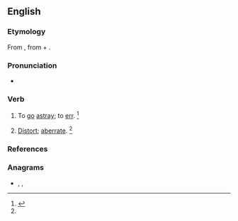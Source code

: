 ==English==

===Etymology===
From {{etyl|la|en}} {{m|la|aberrō||go astray; err}}, from {{m|la|ab||from, away from}} + {{m|la|errō||stray}}.

===Pronunciation===
* {{a|US}} {{IPA|/əˈbɜɹ/|lang=en}}

===Verb===
{{en-verb}}

# {{lb|en|intransitive|obsolete}} To [[go]] [[astray]]; to [[err]]. {{defdate|Attested from the mid 16<sup>th</sup> century until the mid 17<sup>th</sup> century.}}<ref name=SOED>{{R:SOED5|page=3}}</ref>
# {{lb|en|transitive|rare}} [[distort|Distort]]; [[aberrate]]. {{defdate|First attested in the late 19<sup>th</sup> century.}}<ref name=SOED/>

===References===
<references/>

===Anagrams===
* {{l|en|barer}}, {{l|en|barre}}, {{l|en|rebar}}
